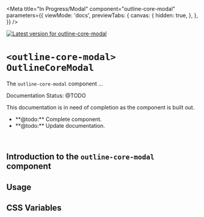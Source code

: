 

<Meta
  title="In Progress/Modal"
  component="outline-core-modal"
  parameters={{
    viewMode: 'docs',
    previewTabs: {
      canvas: {
        hidden: true,
      },
    },
  }}
/>

[![Latest version for outline-core-modal](https://img.shields.io/npm/v/@phase2/outline-core-modal)](https://www.npmjs.com/package/@phase2/outline-core-modal)

# `<outline-core-modal>` `OutlineCoreModal`

The `outline-core-modal` component ...

<outline-alert status="warning" size="large">
  <span slot="header">Documentation Status: @TODO</span>
  <p>This documentation is in need of completion as the component is built out.</p>
  <ul>
    <li>**@todo:** Complete component.</li>
    <li>**@todo:** Update documentation.</li>
  </ul>
</outline-alert>
<br />

## Introduction to the **`outline-core-modal`** component


## Usage

## CSS Variables

